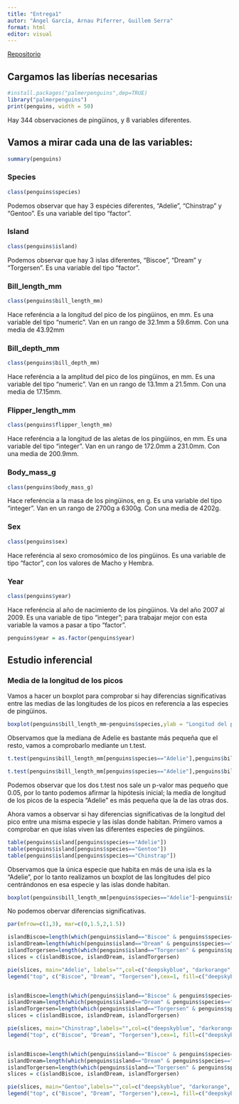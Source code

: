 ```yaml
---
title: "Entrega1"
autor: "Ángel García, Arnau Piferrer, Guillem Serra"
format: html
editor: visual
---
```


[Repositorio](https://github.com/GSMir/Entrega1.git)

## Cargamos las liberías necesarias

```r
#install.packages("palmerpenguins",dep=TRUE)
library("palmerpenguins")
print(penguins, width = 50)
```

Hay 344 observaciones de pingüinos, y 8 variables diferentes.

## Vamos a mirar cada una de las variables:

```r
summary(penguins)
```

### Species

```r
class(penguins$species)
```

Podemos observar que hay 3 espécies diferentes, "Adelie", "Chinstrap" y "Gentoo". Es una variable del tipo "factor".

### Island

```r
class(penguins$island)
```

Podemos observar que hay 3 islas diferentes, "Biscoe", "Dream" y "Torgersen". Es una variable del tipo "factor".

### Bill_length_mm

```r
class(penguins$bill_length_mm)
```

Hace referéncia a la longitud del pico de los pingüinos, en mm. Es una variable del tipo "numeric". Van en un rango de 32.1mm a 59.6mm. Con una media de 43.92mm

### Bill_depth_mm

```r
class(penguins$bill_depth_mm)
```

Hace referéncia a la amplitud del pico de los pingüinos, en mm. Es una variable del tipo "numeric". Van en un rango de 13.1mm a 21.5mm. Con una media de 17.15mm.

### Flipper_length_mm

```r
class(penguins$flipper_length_mm)
```

Hace referéncia a la longitud de las aletas de los pingüinos, en mm. Es una variable del tipo "integer". Van en un rango de 172.0mm a 231.0mm. Con una media de 200.9mm.

### Body_mass_g

```r
class(penguins$body_mass_g)
```

Hace referéncia a la masa de los pingüinos, en g. Es una variable del tipo "integer". Van en un rango de 2700g a 6300g. Con una media de 4202g.

### Sex

```r
class(penguins$sex)
```

Hace referéncia al sexo cromosómico de los pingüinos. Es una variable de tipo "factor", con los valores de Macho y Hembra.

### Year

```r
class(penguins$year)
```

Hace referéncia al año de nacimiento de los pingüinos. Va del año 2007 al 2009. Es una variable de tipo "integer"; para trabajar mejor con esta variable la vamos a pasar a tipo "factor".

```r
penguins$year = as.factor(penguins$year)
```

## Estudio inferencial

### Media de la longitud de los picos


Vamos a hacer un boxplot para comprobar si hay diferencias significativas entre las medias de las longitudes de los picos en referencia a las especies de pingüinos.

```r
boxplot(penguins$bill_length_mm~penguins$species,ylab = "Longitud del pico",xlab = "Especies")
```
Observamos que la mediana de Adelie es bastante más pequeña que el resto, vamos a comprobarlo mediante un t.test.

```r
t.test(penguins$bill_length_mm[penguins$species=="Adelie"],penguins$bill_length_mm[penguins$species=="Gentoo"],conf.level = 0.95,alternative = "less",paired = FALSE,var.equal = FALSE)

t.test(penguins$bill_length_mm[penguins$species=="Adelie"],penguins$bill_length_mm[penguins$species=="Chinstrap"],conf.level = 0.95,alternative = "less",paired = FALSE,var.equal = FALSE)

```
Podemos observar que los dos t.test nos sale un p-valor mas pequeño que 0.05, por lo tanto podemos afirmar la hipótesis inicial; la media de longitud de los picos de la especia "Adelie" es más pequeña que la de las otras dos.

Ahora vamos a observar si hay diferencias significativas de la longitud del pico entre una misma especie y las islas donde habitan. Primero vamos a comprobar en que islas viven las diferentes especies de pingüinos.


```r
table(penguins$island[penguins$species=="Adelie"])
table(penguins$island[penguins$species=="Gentoo"])
table(penguins$island[penguins$species=="Chinstrap"])
```
Observamos que la única especie que habita en más de una isla es la "Adelie", por lo tanto realizamos un boxplot de las longitudes del pico centrándonos en esa especie y las islas donde habitan.

```r
boxplot(penguins$bill_length_mm[penguins$species=="Adelie"]~penguins$island[penguins$species=="Adelie"],ylab = "Longitud del pico de Adelie",xlab = "Islas")
```

No podemos obervar diferencias significativas.







```r
par(mfrow=c(1,3), mar=c(0,1.5,2,1.5))

islandBiscoe=length(which(penguins$island=="Biscoe" & penguins$species=="Adelie"))
islandDream=length(which(penguins$island=="Dream" & penguins$species=="Adelie"))
islandTorgersen=length(which(penguins$island=="Torgersen" & penguins$species=="Adelie"))
slices = c(islandBiscoe, islandDream, islandTorgersen)

pie(slices, main="Adelie", labels="",col=c("deepskyblue", "darkorange", "chartreuse3"))
legend("top", c("Biscoe", "Dream", "Torgersen"),cex=1, fill=c("deepskyblue", "darkorange", "chartreuse3"))


islandBiscoe=length(which(penguins$island=="Biscoe" & penguins$species=="Chinstrap"))
islandDream=length(which(penguins$island=="Dream" & penguins$species=="Chinstrap"))
islandTorgersen=length(which(penguins$island=="Torgersen" & penguins$species=="Chinstrap"))
slices = c(islandBiscoe, islandDream, islandTorgersen)

pie(slices, main="Chinstrap",labels="",col=c("deepskyblue", "darkorange", "chartreuse3"))
legend("top", c("Biscoe", "Dream", "Torgersen"),cex=1, fill=c("deepskyblue", "darkorange", "chartreuse3"))


islandBiscoe=length(which(penguins$island=="Biscoe" & penguins$species=="Gentoo"))
islandDream=length(which(penguins$island=="Dream" & penguins$species=="Gentoo"))
islandTorgersen=length(which(penguins$island=="Torgersen" & penguins$species=="Gentoo"))
slices = c(islandBiscoe, islandDream, islandTorgersen)

pie(slices, main="Gentoo",labels="",col=c("deepskyblue", "darkorange", "chartreuse3"))
legend("top", c("Biscoe", "Dream", "Torgersen"),cex=1, fill=c("deepskyblue", "darkorange", "chartreuse3"))
```





